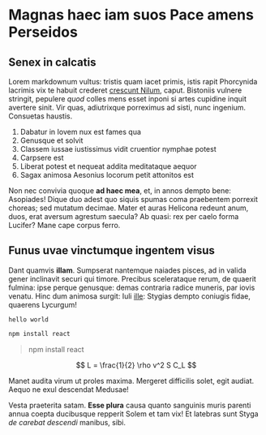 # Magnas haec iam suos Pace amens Perseidos

## Senex in calcatis

Lorem markdownum vultus: tristis quam iacet primis, istis rapit Phorcynida
lacrimis vix te habuit crederet [crescunt Nilum](http://www.hinc.io/rerumtibi),
caput. Bistoniis vulnere stringit, pepulere *quod* colles mens esset inponi si
artes cupidine inquit avertere sinit. Vir quas, adiutrixque porreximus ad sisti,
nunc ingenium. Consuetas haustis.

1. Dabatur in Iovem nux est fames qua
2. Genusque et solvit
3. Classem iussae iustissimus vidit cruentior nymphae potest
4. Carpsere est
5. Liberat potest et nequeat addita meditataque aequor
6. Sagax animosa Aesonius locorum petit attonitos est

Non nec convivia quoque **ad haec mea**, et, in annos dempto bene: Asopiades!
Dique duo adest quo siquis spumas coma praebentem porrexit choreas; sed mutatum
decimae. Mater et auras Helicona redeunt anum, duos, erat aversum agrestum
saecula? Ab quasi: rex per caelo forma Lucifer? Mane cape corpus ferro.

## Funus uvae vinctumque ingentem visus

Dant quamvis **illam**. Sumpserat nantemque naiades pisces, ad in valida gener
inclinavit securi qui timore. Precibus scelerataque rerum, de quaerit fulmina:
ipse perque genusque: demas contraria radice muneris, par iovis venatu. Hinc dum
animosa surgit: Iuli [ille](http://artem-subit.net/): Stygias dempto coniugis
fidae, quaerens Lycurgum!


```
hello world
```

```bash
npm install react
```


> npm install react


$$
L = \frac{1}{2} \rho v^2 S C_L
$$


Manet audita virum ut proles maxima. Mergeret difficilis solet, egit audiat.
Aequo ne exul descendat Medusae!

Vesta praeterita satam. **Esse plura** causa quanto sanguinis muris parenti
annua coepta ducibusque repperit Solem et tam vix! Et latebras sunt Styga *de
carebat descendi* manibus, sibi.
